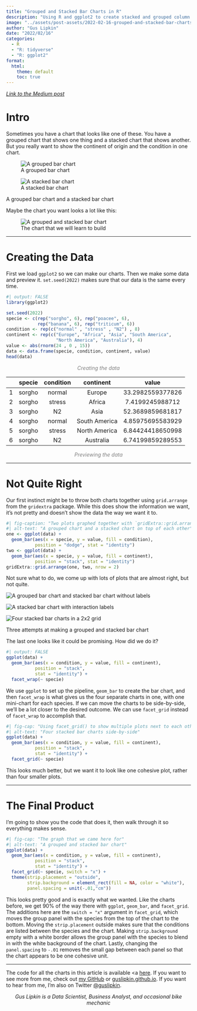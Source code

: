 ```yaml
---
title: "Grouped and Stacked Bar Charts in R"
description: "Using R and ggplot2 to create stacked and grouped column charts"
image: "../assets/post-assets/2022-02-16-grouped-and-stacked-bar-charts-in-r/stackAndDodge.png"
author: "Gus Lipkin"
date: "2022/02/16"
categories:
  - R
  - "R: tidyverse"
  - "R: ggplot2"
format:
  html:
    theme: default
    toc: true
---
```


[*Link to the Medium post*](https://medium.com/@guslipkin/grouped-and-stacked-bar-charts-in-r-e5f5ac5637de)

# Intro 

Sometimes you have a chart that looks like one of these. You have a grouped chart that shows one thing and a stacked chart that shows another. But you really want to show the continent of origin and the condition in one chart.

::: {#fig-grouped-stacked layout-ncol=2}

![A grouped bar chart](../assets/post-assets/2022-02-16-grouped-and-stacked-bar-charts-in-r/group.png){#fig-grouped}

![A stacked bar chart](../assets/post-assets/2022-02-16-grouped-and-stacked-bar-charts-in-r/stack.png){#fig-stacked}

A grouped bar chart and a stacked bar chart
:::

Maybe the chart you want looks a lot like this:

![The chart that we will learn to build](../assets/post-assets/2022-02-16-grouped-and-stacked-bar-charts-in-r/stackAndDodge.png){alt="A grouped and stacked bar chart"}

----

# Creating the Data

First we load `ggplot2` so we can make our charts. Then we make some data and preview it. `set.seed(2022)` makes sure that our data is the same every time.

```r
#| output: FALSE
library(ggplot2)

set.seed(2022)
specie <- c(rep("sorgho", 6), rep("poacee", 6), 
            rep("banana", 6), rep("triticum", 6))
condition <- rep(c("normal" , "stress" , "N2") , 8)
continent <- rep(c("Europe", "Africa", "Asia", "South America",          
                   "North America", "Australia"), 4)
value <- abs(rnorm(24 , 0 , 15))
data <- data.frame(specie, condition, continent, value)
head(data)
```
<center><em style="color: grey;">Creating the data</em></center>

||**specie**|**condition**|**continent**|**value**
|:-----:|:-----:|:-----:|:-----:|:-----:
1|sorgho|normal|Europe|33.2982559377826
2|sorgho|stress|Africa|7.4199245988712
3|sorgho|N2|Asia|52.3689859681817
4|sorgho|normal|South America|4.85975695583929
5|sorgho|stress|North America|6.84424418650998
6|sorgho|N2|Australia|6.74199859289553

<center><em style="color: grey;">Previewing the data</em></center>

----

# Not Quite Right

Our first instinct might be to throw both charts together using `grid.arrange` from the `gridextra` package. While this does show the information we want, it’s not pretty and doesn’t show the data the way we want it to.

```r
#| fig-caption: "Two plots graphed together with `gridExtra::grid.arrange()`"
#| alt-text: "A grouped chart and a stacked chart on top of each other"
one <- ggplot(data) +
  geom_bar(aes(x = specie, y = value, fill = condition), 
           position = "dodge", stat = "identity")
two <- ggplot(data) +
  geom_bar(aes(x = specie, y = value, fill = continent), 
           position = "stack", stat = "identity")
gridExtra::grid.arrange(one, two, nrow = 2)
```

Not sure what to do, we come up with lots of plots that are almost right, but not quite.

::: {#fig-three-not-right layout-ncol=3}

![](../assets/post-assets/2022-02-16-grouped-and-stacked-bar-charts-in-r/groupDodge.png){#fig-groupDodge alt="A grouped bar chart and stacked bar chart without labels"}

![](../assets/post-assets/2022-02-16-grouped-and-stacked-bar-charts-in-r/interaction.png){#fig-interaction alt="A stacked bar chart with interaction labels"}

![](../assets/post-assets/2022-02-16-grouped-and-stacked-bar-charts-in-r/facetWrap.png){#fig-factWrap alt="Four stacked bar charts in a 2x2 grid"}

Three attempts at making a grouped and stacked bar chart
:::


The last one looks like it could be promising. How did we do it?

```r
#| output: FALSE
ggplot(data) +
  geom_bar(aes(x = condition, y = value, fill = continent),
           position = "stack",
           stat = "identity") +
  facet_wrap(~ specie)
```

We use `ggplot` to set up the pipeline, `geom_bar` to create the bar chart, and then `facet_wrap` is what gives us the four separate charts in one, with one mini-chart for each species. If we can move the charts to be side-by-side, we’ll be a lot closer to the desired outcome. We can use `facet_grid` instead of `facet_wrap` to accomplish that.

```r
#| fig-cap: "Using facet_grid() to show multiple plots next to each other"
#| alt-text: "Four stacked bar charts side-by-side"
ggplot(data) +
  geom_bar(aes(x = condition, y = value, fill = continent),
           position = "stack",
           stat = "identity") +
  facet_grid(~ specie)
```

This looks much better, but we want it to look like one cohesive plot, rather than four smaller plots.

----

# The Final Product

I'm going to show you the code that does it, then walk through it so everything makes sense.

```r
#| fig-cap: "The graph that we came here for"
#| alt-text: "A grouped and stacked bar chart"
ggplot(data) +
  geom_bar(aes(x = condition, y = value, fill = continent),
           position = "stack",
           stat = "identity") +
  facet_grid(~ specie, switch = "x") +
  theme(strip.placement = "outside",
        strip.background = element_rect(fill = NA, color = "white"),
        panel.spacing = unit(-.01,"cm"))
```


This looks pretty good and is exactly what we wanted. Like the charts before, we get 90% of the way there with `ggplot`, `geom_bar`, and `facet_grid`. The additions here are the `switch = "x"` argument in `facet_grid`, which moves the group panel with the species from the top of the chart to the bottom. Moving the `strip.placement` outside makes sure that the conditions are listed between the species and the chart. Making `strip.background` empty with a white border allows the group panel with the species to blend in with the white background of the chart. Lastly, changing the `panel.spacing` to `-.01` removes the small gap between each panel so that the chart appears to be one cohesive unit.

----

The code for all the charts in this article is available <a [here](https://gist.github.com/guslipkin/76da4207fcee7bcdea6707ecc1f4b9fa?file=allTogether.rmd). If you want to see more from me, check out [my GitHub](https://github.com/guslipkin) or [guslipkin.github.io](https://guslipkin.github.io). If you want to hear from me, I'm also on Twitter [@guslipkin](https://twitter.com/GusLipkin).


<center><em>Gus Lipkin is a Data Scientist, Business Analyst, and occasional bike mechanic</em></center>
